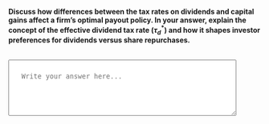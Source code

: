 ::: {.question-block}

<label for="module10_long_q2"><strong>Discuss how differences between the tax rates on dividends and capital gains affect a firm’s optimal payout policy. In your answer, explain the concept of the effective dividend tax rate ($\tau^*_d$) and how it shapes investor preferences for dividends versus share repurchases.</strong></label><br><br>

<textarea id="module10_long_q2" name="module10_long_q2" rows="4" cols="60" placeholder="Write your answer here..." style="width:90%; padding:25px;"></textarea>

:::
